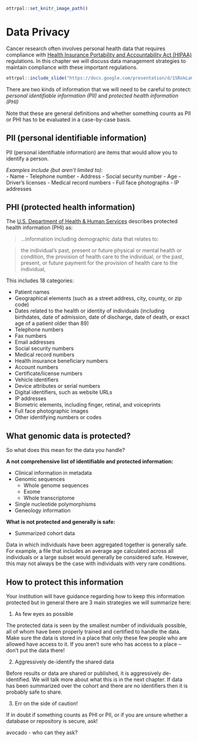 

```r
ottrpal::set_knitr_image_path()
```

# Data Privacy

Cancer research often involves personal health data that requires compliance with [Health Insurance Portability and Accountability Act (HIPAA)](https://searchhealthit.techtarget.com/definition/HIPAA) regulations. In this chapter we will discuss data management strategies to maintain compliance with these important regulations.

```r
ottrpal::include_slide("https://docs.google.com/presentation/d/1SRokLaGAc2hiwJSN26FHE0ZEEhPr3KQdyMICic8kAcs/edit#slide=id.g1016753ce66_0_24")
```

There are two kinds of information that we will need to be careful to protect:
*personal identifiable information (PII)* and *protected health information (PHI)*

Note that these are general definitions and whether something counts as PII or PHI has to be evaluated in a case-by-case basis.

## PII (personal identifiable information)

PII (personal identifiable information) are items that would allow you to identify a person.

*Examples include (but aren't limited to):*  
  - Name
  - Telephone number
  - Address
  - Social security number
  - Age
  - Driver's licenses
  - Medical record numbers
  - Full face photographs
  - IP addresses

 
## PHI (protected health information)

The [U.S. Department of Health & Human Services](https://www.hhs.gov/hipaa/for-professionals/privacy/laws-regulations/index.html) describes protected health information (PHI) as:

> ...information including demographic data that relates to:

> the individual’s past, present or future physical or mental health or condition,
> the provision of health care to the individual, or
> the past, present, or future payment for the provision of health care to the individual,

This includes 18 categories:

- Patient names  
- Geographical elements (such as a street address, city, county, or zip code)
- Dates related to the health or identity of individuals (including birthdates, date of admission, date of discharge, date of death, or exact age of a patient older than 89)
- Telephone numbers
- Fax numbers
- Email addresses
- Social security numbers
- Medical record numbers
- Health insurance beneficiary numbers
- Account numbers
- Certificate/license numbers
- Vehicle identifiers
- Device attributes or serial numbers
- Digital identifiers, such as website URLs
- IP addresses
- Biometric elements, including finger, retinal, and voiceprints
- Full face photographic images
- Other identifying numbers or codes



## What genomic data is protected?

So what does this mean for the data you handle?

**A not comprehensive list of identifiable and protected information:**   

- Clinical information in metadata
- Genomic sequences
  - Whole genome sequences
  - Exome
  - Whole transcriptome
- Single nucleotide polymorphisms
- Geneology information

**What is not protected and generally is safe:**   

- Summarized cohort data
 
 Data in which individuals have been aggregated together is generally safe. For example, a file that includes an average age calculated across all individuals or a large subset would generally be considered safe. However, this may not always be the case with individuals with very rare conditions.
 
 

## How to protect this information

Your institution will have guidance regarding how to keep this information protected but in general there are 3 main strategies we will summarize here:

1. As few eyes as possible

The protected data is seen by the smallest number of individuals possible, all of whom have been properly trained and certified to handle the data.
Make sure the data is stored in a place that only these few people who are allowed have access to it. If you aren't sure who has access to a place -- don't put the data there!

2. Aggressively de-identify the shared data

Before results or data are shared or published, it is aggressively de-identified. We will talk more about what this is in the next chapter.
If data has been summarized over the cohort and there are no identifiers then it is probably safe to share.

3. Err on the side of caution!

If in doubt if something counts as PHI or PII, or if you are unsure whether a database or repository is secure, ask! 

avocado - who can they ask?